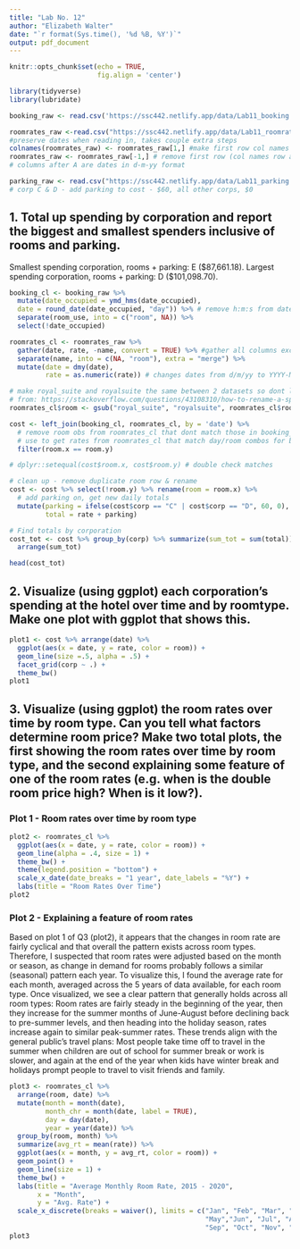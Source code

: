 ---
title: "Lab No. 12"
author: "Elizabeth Walter"
date: "`r format(Sys.time(), '%d %B, %Y')`"
output: pdf_document
---

```{r setup, include=TRUE}
knitr::opts_chunk$set(echo = TRUE,
                      fig.align = 'center')
```

```{r, warning=FALSE, message=FALSE}
library(tidyverse)
library(lubridate)
```
```{r}
booking_raw <- read.csv('https://ssc442.netlify.app/data/Lab11_booking.csv')

roomrates_raw <-read.csv("https://ssc442.netlify.app/data/Lab11_roomrates.csv", header = FALSE) 
#preserve dates when reading in, takes couple extra steps
colnames(roomrates_raw) <- roomrates_raw[1,] #make first row col names
roomrates_raw <- roomrates_raw[-1,] # remove first row (col names row as obs)
# columns after A are dates in d-m-yy format

parking_raw <- read.csv("https://ssc442.netlify.app/data/Lab11_parking.csv")
# corp C & D - add parking to cost - $60, all other corps, $0
```

## 1. Total up spending by corporation and report the biggest and smallest spenders inclusive of rooms and parking.

Smallest spending corporation, rooms + parking: E ($87,661.18).
Largest spending corporation, rooms + parking: D ($101,098.70).
```{r q1, warning=FALSE}
booking_cl <- booking_raw %>% 
  mutate(date_occupied = ymd_hms(date_occupied),
  date = round_date(date_occupied, "day")) %>% # remove h:m:s from dates
  separate(room_use, into = c("room", NA)) %>%
  select(!date_occupied)

roomrates_cl <- roomrates_raw %>% 
  gather(date, rate, -name, convert = TRUE) %>% #gather all columns except name
  separate(name, into = c(NA, "room"), extra = "merge") %>%
  mutate(date = dmy(date),
         rate = as.numeric(rate)) # changes dates from d/m/yy to YYYY-MM-DD

# make royal_suite and royalsuite the same between 2 datasets so dont lose when joining
# from: https://stackoverflow.com/questions/43108310/how-to-rename-a-specific-cell-in-r
roomrates_cl$room <- gsub("royal_suite", "royalsuite", roomrates_cl$room)

cost <- left_join(booking_cl, roomrates_cl, by = 'date') %>%
  # remove room obs from roomrates_cl that dont match those in booking_cl
  # use to get rates from roomrates_cl that match day/room combos for booking_cl
  filter(room.x == room.y) 

# dplyr::setequal(cost$room.x, cost$room.y) # double check matches

# clean up - remove duplicate room row & rename
cost <- cost %>% select(!room.y) %>% rename(room = room.x) %>%
  # add parking on, get new daily totals
  mutate(parking = ifelse(cost$corp == "C" | cost$corp == "D", 60, 0),
         total = rate + parking)

# Find totals by corporation
cost_tot <- cost %>% group_by(corp) %>% summarize(sum_tot = sum(total)) %>%
  arrange(sum_tot)

head(cost_tot)
```

\newpage
## 2. Visualize (using ggplot) each corporation’s spending at the hotel over time and by roomtype. Make one plot with ggplot that shows this.

```{r q2}
plot1 <- cost %>% arrange(date) %>%
  ggplot(aes(x = date, y = rate, color = room)) +
  geom_line(size =.5, alpha = .5) +
  facet_grid(corp ~ .) + 
  theme_bw()
plot1
```
\newpage
## 3. Visualize (using ggplot) the room rates over time by room type. Can you tell what factors determine room price? Make two total plots, the first showing the room rates over time by room type, and the second explaining some feature of one of the room rates (e.g. when is the double room price high? When is it low?).

### Plot 1 - Room rates over time by room type
```{r q3}
plot2 <- roomrates_cl %>%
  ggplot(aes(x = date, y = rate, color = room)) +
  geom_line(alpha = .4, size = 1) +
  theme_bw() +
  theme(legend.position = "bottom") +
  scale_x_date(date_breaks = "1 year", date_labels = "%Y") +
  labs(title = "Room Rates Over Time") 
plot2
```

### Plot 2 - Explaining a feature of room rates
Based on plot 1 of Q3 (plot2), it appears that the changes in room rate are fairly cyclical and that overall the pattern exists across room types. Therefore, I suspected that room rates were adjusted based on the month or season, as change in demand for rooms probably follows a similar (seasonal) pattern each year. To visualize this, I found the average rate for each month, averaged across the 5 years of data available, for each room type. Once visualized, we see a clear pattern that generally holds across all room types: Room rates are fairly steady in the beginning of the year, then they increase for the summer months of June-August before declining back to pre-summer levels, and then heading into the holiday season, rates increase again to similar peak-summer rates. These trends align with the general public's travel plans: Most people take time off to travel in the summer when children are out of school for summer break or work is slower, and again at the end of the year when kids have winter break and holidays prompt people to travel to visit friends and family.
```{r, message=FALSE}
plot3 <- roomrates_cl %>%
  arrange(room, date) %>%
  mutate(month = month(date),
         month_chr = month(date, label = TRUE),
         day = day(date),
         year = year(date)) %>%
  group_by(room, month) %>%
  summarize(avg_rt = mean(rate)) %>%
  ggplot(aes(x = month, y = avg_rt, color = room)) +
  geom_point() +
  geom_line(size = 1) +
  theme_bw() +
  labs(title = "Average Monthly Room Rate, 2015 - 2020",
       x = "Month",
       y = "Avg. Rate") +
  scale_x_discrete(breaks = waiver(), limits = c("Jan", "Feb", "Mar", "Apr",
                                                 "May","Jun", "Jul", "Aug", 
                                                 "Sep", "Oct", "Nov", "Dec"))
plot3
```